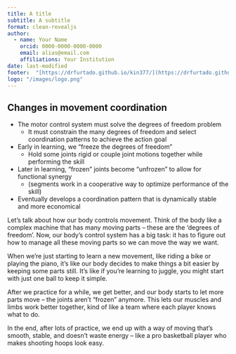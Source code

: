 ```yaml
---
title: A title
subtitle: A subtitle
format: clean-revealjs
author:
  - name: Your Name
    orcid: 0000-0000-0000-0000
    email: alias@email.com
    affiliations: Your Institution
date: last-modified
footer:  "[https://drfurtado.github.io/kin377/](https://drfurtado.github.io/kin377/)"
logo: "/images/logo.png"
---
```


## Changes in movement coordination

-   The motor control system must solve the degrees of freedom problem
    -   It must constrain the many degrees of freedom and select coordination patterns to achieve the action goal
-   Early in learning, we “freeze the degrees of freedom”
    -   Hold some joints rigid or couple joint motions together while performing the skill
-   Later in learning, “frozen” joints become “unfrozen” to allow for functional synergy
    -   (segments work in a cooperative way to optimize performance of the skill)
-   Eventually develops a coordination pattern that is dynamically stable and more economical

::: notes
Let's talk about how our body controls movement. Think of the body like a complex machine that has many moving parts – these are the 'degrees of freedom'. Now, our body's control system has a big task: it has to figure out how to manage all these moving parts so we can move the way we want.

When we're just starting to learn a new movement, like riding a bike or playing the piano, it's like our body decides to make things a bit easier by keeping some parts still. It's like if you're learning to juggle, you might start with just one ball to keep it simple.

After we practice for a while, we get better, and our body starts to let more parts move – the joints aren't "frozen" anymore. This lets our muscles and limbs work better together, kind of like a team where each player knows what to do.

In the end, after lots of practice, we end up with a way of moving that's smooth, stable, and doesn't waste energy – like a pro basketball player who makes shooting hoops look easy.
:::
